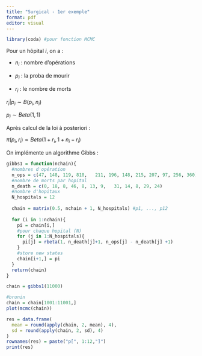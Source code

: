 ```yaml
---
title: "Surgical - 1er exemple"
format: pdf
editor: visual
---
```


```r
library(coda) #pour fonction MCMC
```

Pour un hôpital $i$, on a :

-   $n_i$ : nombre d'opérations

-   $p_i$ : la proba de mourir

-   $r_i$ : le nombre de morts

$r_i | p_i \sim B(p_i,n_i)$

$p_i \sim Beta(1,1)$

Après calcul de la loi à posteriori :

$\pi(p_i, r_i) \propto Beta(1+r_i, 1+n_i - r_i)$

On implémente un algorithme Gibbs :

```r
gibbs1 = function(nchain){
  #nombres d'opération
  n_ops = c(47, 148, 119, 810,   211, 196, 148, 215, 207, 97, 256, 360)
  #nombre de morts par hopital
  n_death = c(0, 18, 8, 46, 8, 13, 9,   31, 14, 8, 29, 24)
  #nombre d'hopitaux
  N_hospitals = 12 
  
  chain = matrix(0.5, nchain + 1, N_hospitals) #p1, ..., p12
  
  for (i in 1:nchain){
    pi = chain[i,]
    #pour chaque hopital (N)
    for (j in 1:N_hospitals){
      pi[j] = rbeta(1, n_death[j]+1, n_ops[j] - n_death[j] +1)
    }
    #store new states
    chain[i+1,] = pi 
  }
  return(chain)
}
```

```r
chain = gibbs1(11000)

#brunin
chain = chain[1001:11001,]
plot(mcmc(chain))
```

```r
res = data.frame(
  mean = round(apply(chain, 2, mean), 4),
  sd = round(apply(chain, 2, sd), 4)
)
rownames(res) = paste("p[", 1:12,"]")
print(res)
```
